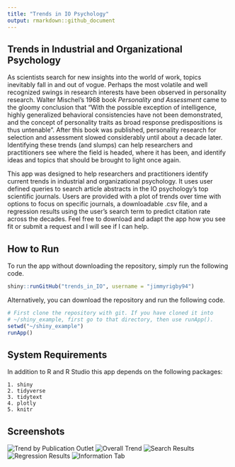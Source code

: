 ```yaml
---
title: "Trends in IO Psychology"
output: rmarkdown::github_document
---
```



## Trends in Industrial and Organizational Psychology
As scientists search for new insights into the world of work, topics inevitably fall in and out of vogue. Perhaps the most volatile and well recognized swings in research interests have been observed in personality research. Walter Mischel's 1968 book *Personality and Assessment* came to the gloomy conclusion that "With the possible exception of intelligence, highly generalized behavioral consistencies have not been demonstrated, and the concept of personality traits as broad response predispositions is thus untenable". After this book was published, personality research for selection and assessment slowed considerably until about a decade later. Identifying these trends (and slumps) can help researchers and practitioners see where the field is headed, where it has been, and identify ideas and topics that should be brought to light once again. 

This app was designed to help researchers and practitioners identify current trends in industrial and organizational psychology. It uses user defined queries to search article abstracts in the IO psychology's top scientific journals. Users are provided with a plot of trends over time with options to focus on specific journals, a downloadable .csv file, and a regression results using the user's search term to predict citation rate across the decades. Feel free to download and adapt the app how you see fit or submit a request and I will see if I can help. 

## How to Run
To run the app without downloading the repository, simply run the following code.

```r
shiny::runGitHub("trends_in_IO", username = "jimmyrigby94")
```

Alternatively, you can download the repository and run the following code.

```r
# First clone the repository with git. If you have cloned it into
# ~/shiny_example, first go to that directory, then use runApp().
setwd("~/shiny_example")
runApp()
```

## System Requirements
In addition to R and R Studio this app depends on the following packages:

    1. shiny
    2. tidyverse
    3. tidytext
    4. plotly
    5. knitr

## Screenshots

![Trend by Publication Outlet](supl/journal trends.png)
![Overall Trend](supl/general trends.png)
![Search Results](supl/dataset.png)
![Regression Results](supl/poisson regression.png)
![Information Tab](supl/about.png)


